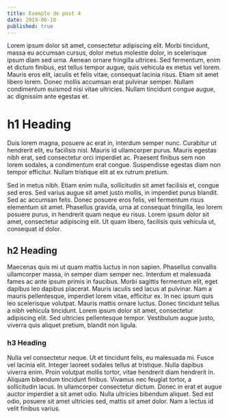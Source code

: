```yaml
---
title: Exemplo de post 4
date: 2019-06-10
published: true
---
```


Lorem ipsum dolor sit amet, consectetur adipiscing elit. Morbi tincidunt, massa eu accumsan cursus, dolor metus molestie dolor, in scelerisque ipsum diam sed urna. Aenean ornare fringilla ultrices. Sed fermentum, enim et dictum finibus, est tellus tempor augue, quis vehicula ex metus vel lorem. Mauris eros elit, iaculis et felis vitae, consequat lacinia risus.<!-- end --> Etiam sit amet libero lorem. Donec mollis accumsan erat pulvinar semper. Nullam condimentum euismod nisi vitae ultricies. Nullam tincidunt congue augue, ac dignissim ante egestas et.

# h1 Heading

Duis lorem magna, posuere ac erat in, interdum semper nunc. Curabitur ut hendrerit elit, eu facilisis nisl. Mauris id ullamcorper purus. Mauris egestas nibh erat, sed consectetur orci imperdiet ac. Praesent finibus sem non lorem sodales, a condimentum erat congue. Suspendisse egestas diam non tempor efficitur. Nullam tristique elit at ex rutrum pretium.

Sed in metus nibh. Etiam enim nulla, sollicitudin sit amet facilisis et, congue sed eros. Sed varius augue sit amet justo mollis, in imperdiet purus blandit. Sed ac accumsan felis. Donec posuere eros felis, vel fermentum risus elementum sit amet. Phasellus gravida, urna at consequat fringilla, leo lorem posuere purus, in hendrerit quam neque eu risus. Lorem ipsum dolor sit amet, consectetur adipiscing elit. Ut quam libero, facilisis quis vehicula ut, consequat id dolor.

## h2 Heading

Maecenas quis mi ut quam mattis luctus in non sapien. Phasellus convallis ullamcorper massa, in semper diam semper nec. Interdum et malesuada fames ac ante ipsum primis in faucibus. Morbi sagittis fermentum elit, eget dapibus leo dapibus placerat. Mauris iaculis sed lacus at pulvinar. Nam a mauris pellentesque, imperdiet lorem vitae, efficitur ex. In nec ipsum quis leo scelerisque volutpat. Mauris mattis ornare luctus. Donec tincidunt tellus a nibh vehicula tincidunt. Lorem ipsum dolor sit amet, consectetur adipiscing elit. Sed ultricies pellentesque tempor. Vestibulum augue justo, viverra quis aliquet pretium, blandit non ligula.

### h3 Heading

Nulla vel consectetur neque. Ut et tincidunt felis, eu malesuada mi. Fusce vel lacinia elit. Integer laoreet sodales tellus at tristique. Nulla dapibus viverra enim. Proin volutpat mollis tortor, vitae hendrerit diam hendrerit in. Aliquam bibendum tincidunt finibus. Vivamus nec feugiat tortor, a sollicitudin lacus. In ullamcorper consectetur dictum. Donec in erat et augue auctor imperdiet a sit amet odio. Nulla ultricies bibendum aliquet. Sed est odio, posuere sit amet ultricies sed, mattis sit amet dolor. Nam a lectus id velit finibus varius.

